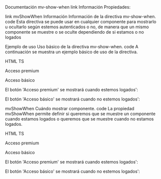 Documentación mv-show-when
link Información
Propiedades:

link mvShowWhen
Información
Información de la directiva mv-show-when.
code
Esta directiva se puede usar en cualquier componente para mostrarlo u ocultarlo según estemos autenticados o no, de manera que un mismo componente se muestre o se oculte dependiendo de si estamos o no logados

Ejemplo de uso
Uso básico de la directiva mv-show-when.
code
A continuación se muestra un ejemplo básico de uso de la directiva.

HTML
TS

  <mv-button
    mvShowWhen="login"
    color="primary">
    Acceso premium
  </mv-button>

  <mv-button
    mvShowWhen="logout"
    color="secondary">
    Acceso básico
  </mv-button>
  
El botón 'Acceso premium' se mostrará cuando estemos logados':

El botón 'Acceso básico' se mostrará cuando no estemos logados':

mvShowWhen
Cuándo mostrar componente.
code
La propiedad mvShowWhen permite definir si queremos que se muestre un componente cuando estamos logados o queremos que se muestre cuando no estamos logados.

HTML
TS

  <mv-button
    mvShowWhen="login"
    color="primary">
    Acceso premium
  </mv-button>

  <mv-button
    mvShowWhen="logout"
    color="secondary">
    Acceso básico
  </mv-button>
  
El botón 'Acceso premium' se mostrará cuando estemos logados':

El botón 'Acceso básico' se mostrará cuando no estemos logados':